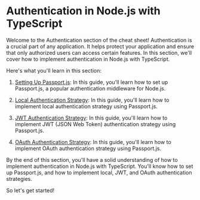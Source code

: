 # Authentication in Node.js with TypeScript

Welcome to the Authentication section of the cheat sheet! Authentication is a crucial part of any application. It helps protect your application and ensure that only authorized users can access certain features. In this section, we'll cover how to implement authentication in Node.js with TypeScript.

Here's what you'll learn in this section:

1. [Setting Up Passport.js](/authentication/setting-up-passport): In this guide, you'll learn how to set up Passport.js, a popular authentication middleware for Node.js.

2. [Local Authentication Strategy](/authentication/local-strategy): In this guide, you'll learn how to implement local authentication strategy using Passport.js.

3. [JWT Authentication Strategy](/authentication/jwt-strategy): In this guide, you'll learn how to implement JWT (JSON Web Token) authentication strategy using Passport.js.

4. [OAuth Authentication Strategy](/authentication/oauth-strategy): In this guide, you'll learn how to implement OAuth authentication strategy using Passport.js.

By the end of this section, you'll have a solid understanding of how to implement authentication in Node.js with TypeScript. You'll know how to set up Passport.js, and how to implement local, JWT, and OAuth authentication strategies.

So let's get started!
